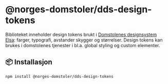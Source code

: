 
<Meta title="dds-design-tokens/Introduction" />

# @norges-domstoler/dds-design-tokens

Biblioteket inneholder design tokens brukt i [Domstolenes designsystem Elsa](https://design.domstol.no/): farger, typografi, avstander skygger og størrelser. Design tokens kan brukes i domstolenes tjenester i bl.a. global styling og custom elementer.

## 📦 Installasjon

```bash
npm install @norges-domstoler/dds-design-tokens
```
